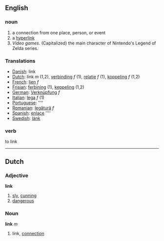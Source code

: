 ==English==

===noun===

#a connection from one place, person, or event
#a [[hyperlink]]
#''Video games''. (Capitalized) the main character of Nintendo's Legend of Zelda series.

===Translations===

*[[Danish]]: link
*[[Dutch]]: link ''m'' (1,2), [[verbinding]] ''f'' (1), [[relatie]] ''f'' (1), [[koppeling]] ''f'' (1,2)
*[[French]]: [[lien]] ''f''
*[[Frisian]]: [[ferbining]] (1), [[keppeling]] (1,2)
*[[German]]: [[Verknüpfung]] ''f''
*[[Italian]]: [[lega]] ''f'' (1)
*[[Portuguese]]: [[]] ''''
*[[Romanian]]: [[legătură]] ''f''
*[[Spanish]]: [[enlace]] ''''
*[[Swedish]]: [[länk]]

===verb===

to link

----
==Dutch==
===Adjective===
'''link'''
# [[sly]], [[cunning]]
# [[dangerous]]
===Noun===
'''link''' ''m''
# link, [[connection]]